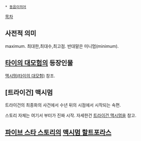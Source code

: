  * [[동음이의어]]

[[목차]]
== 사전적 의미 ==
maximum. 최대한,최대수,최고점. 반대말은 미니멈(minimum).

== [[타이의 대모험]]의 등장인물 ==
[[맥시멈(타이의 대모험)]] 참조.

== [트라이건] 맥시멈 ==
트라이건의 최종화의 사건에서 수년 뒤의 시점에서 시작되는 속편.

스토리 자체는 여기서 부터가 진짜 시작. 자세한건  [[트라이건 맥시멈]]을 참고.

== [[파이브 스타 스토리]]의 [[맥시멈 할트포라스]] ==
